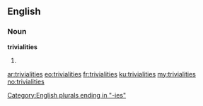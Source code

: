 ==English==

===Noun===
'''trivialities'''

# {{plural of|[[triviality]]}}

[[Category:English plurals ending in "-ies"]]

[[ar:trivialities]]
[[eo:trivialities]]
[[fr:trivialities]]
[[ku:trivialities]]
[[my:trivialities]]
[[no:trivialities]]